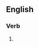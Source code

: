==English==

===Verb===
{{head|en|present participle}}

# {{present participle of|interplant|lang=en|nocat=1}}